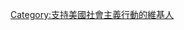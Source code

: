 {{Userbox
  |border-c = #000000
  |border-s = 1
  |id-c     = #FFFFFF
  |info-c   = #B40404
  |info-s   = 9
  |info-fc  = #FFFFFF
  |id       = [[File:Fist.svg|30px]]
  |info     = 這個用戶支持美國[[社會主義行動 (美國)|<span style="color:white;">'''社會主義行動'''</span>]]
}}

[[Category:支持美國社會主義行動的維基人]]